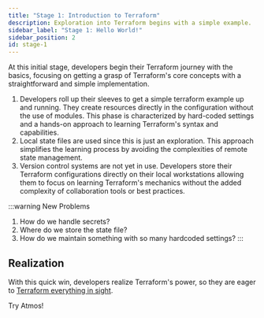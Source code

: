 ```yaml
---
title: "Stage 1: Introduction to Terraform"
description: Exploration into Terraform begins with a simple example.
sidebar_label: "Stage 1: Hello World!"
sidebar_position: 2
id: stage-1
---
```


<Intro>
At this initial stage, developers begin their Terraform journey with the basics, focusing on getting a grasp of Terraform's
core concepts with a straightforward and simple implementation.
</Intro>

1. Developers roll up their sleeves to get a simple terraform example up and running. They create resources directly in the
   configuration without the use of modules. This phase is characterized by hard-coded settings and a hands-on approach to learning
   Terraform's syntax and capabilities.
2. Local state files are used since this is just an exploration. This approach simplifies the learning process by avoiding the complexities of remote state management.
3. Version control systems are not yet in use. Developers store their Terraform configurations directly on their local workstations
   allowing them to focus on learning Terraform's mechanics without the added complexity of collaboration tools or best practices.

:::warning New Problems
1. How do we handle secrets?
2. Where do we store the state file?
3. How do we maintain something with so many hardcoded settings?
:::

## Realization

With this quick win, developers realize Terraform's power, so they are eager to [Terraform everything in sight](/introduction/why-atmos/stage-2).


<Link
    to="/introduction/why-atmos/nirvana"
    className="button button--lg button--primary">
    Try Atmos!
</Link>

